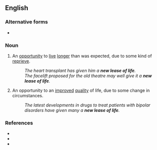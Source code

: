 ==English==

===Alternative forms===
* {{alter|en|new lease on life}} {{q|later form, chiefly US}}

===Noun===
{{en-noun|new leases of life}} {{tlb|en|chiefly|UK}}

# An [[opportunity]] to [[live]] [[longer]] than was expected, due to some kind of [[reprieve]].
#: ''The heart transplant has given him a '''new lease of life'''.''
#: ''The facelift proposed for the old theatre may well give it a '''new lease of life'''.''
# {{lb|en|figuratively}} An opportunity to an [[improved]] [[quality]] of life, due to some change in circumstances.
#: ''The latest developments in drugs to treat patients with bipolar disorders have given many a '''new lease of life'''.''

===References===
* {{R:Cambridge|a new lease of life}}
* {{R:Macmillan|lang=UK|a new lease of life}}
* {{R:Longman|a new lease of life}}